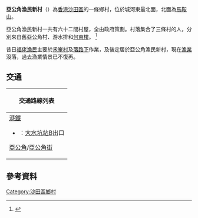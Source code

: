 '''亞公角漁民新村'''（{{lang-en|A Kung Kok Fishermen Village}}）為[[香港|香港]][[沙田區|沙田區]]的一條鄉村，位於城河東最北面，北面為[[馬鞍山_(香港市鎮)|馬鞍山]]。

亞公角漁民新村一共有六十二間村屋，全由政府策劃。村落集合了三條村的人，分別來自舊亞公角村、游水排和[[何東樓|何東樓]]。
<ref>{{Cite web |url=http://hkhiso.itsc.cuhk.edu.hk/history/gallery/31?destination= |title=亞公角漁民新村 |accessdate=2015-08-23 |archive-date=2016-03-04 |archive-url=https://web.archive.org/web/20160304221014/http://hkhiso.itsc.cuhk.edu.hk/history/gallery/31?destination= |dead-url=no }}</ref>

昔日[[福佬|福佬]][[漁民|漁民]]主要於[[禾輋村|禾輋村]]及[[落路下|落路下]]作業，及後定居於亞公角漁民新村，現在[[漁業|漁業]]沒落，過去漁業情景已不復再。

== 交通 ==
{| class="mw-collapsible mw-collapsed wikitable" style="background:white; margin: 0 auto; width: auto;" 
! 交通路線列表
|-
|
;[[港鐵|港鐵]]
*{{港鐵路線標誌|TML}}：[[大水坑站|大水坑站]]B出口

;[[亞公角|亞公角]]/[[亞公角街|亞公角街]]
{{九龍新界巴士簡單列表|40X|43X|81C|84M|85K|85M|85S|85X|86C|86K|86S|87D|89C|89D|89P|281X|286C|286M|299X|N281|N287}}
{{大嶼山巴士簡單列表|A41P|N42|NA40}}
{{過海隧道巴士簡單列表|680|680A|680P|681P|682|682A|N680|981P}}
{{新界專線小巴簡單列表|803|805S|808|808P|810|811B|811S}}
{{新界居民巴士簡單列表|NR821}}
|}

== 參考資料 ==
{{Reflist}}

{{hk-geo-stub}}

[[Category:沙田區鄉村|Category:沙田區鄉村]]